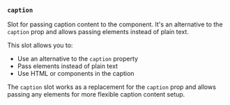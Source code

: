 ### `caption`

Slot for passing caption content to the component. It's an alternative to the `caption` prop and allows passing elements instead of plain text.

This slot allows you to:
- Use an alternative to the `caption` property
- Pass elements instead of plain text
- Use HTML or components in the caption

The `caption` slot works as a replacement for the `caption` prop and allows passing any elements for more flexible caption content setup.
